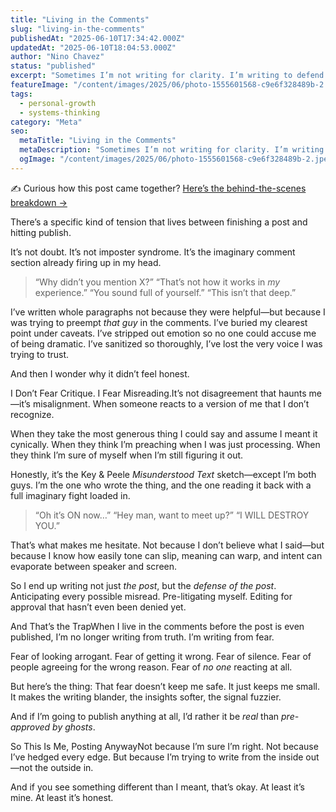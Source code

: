 ```yaml
---
title: "Living in the Comments"
slug: "living-in-the-comments"
publishedAt: "2025-06-10T17:34:42.000Z"
updatedAt: "2025-06-10T18:04:53.000Z"
author: "Nino Chavez"
status: "published"
excerpt: "Sometimes I’m not writing for clarity. I’m writing to defend myself against a comment that hasn’t been written yet."
featureImage: "/content/images/2025/06/photo-1555601568-c9e6f328489b-2.jpeg"
tags:
  - personal-growth
  - systems-thinking
category: "Meta"
seo:
  metaTitle: "Living in the Comments"
  metaDescription: "Sometimes I’m not writing for clarity. I’m writing to defend myself against a comment that hasn’t been written yet."
  ogImage: "/content/images/2025/06/photo-1555601568-c9e6f328489b-2.jpeg"
---
```

✍️ Curious how this post came together? [Here’s the behind-the-scenes breakdown →](/how-i-wrote-living-in-the-comments)

There’s a specific kind of tension that lives between finishing a post and hitting publish.

It’s not doubt. It’s not imposter syndrome.
It’s the imaginary comment section already firing up in my head.

> “Why didn’t you mention X?”
> “That’s not how it works in *my* experience.”
> “You sound full of yourself.”
> “This isn’t that deep.”

I’ve written whole paragraphs not because they were helpful—but because I was trying to preempt *that guy* in the comments. I’ve buried my clearest point under caveats. I’ve stripped out emotion so no one could accuse me of being dramatic. I’ve sanitized so thoroughly, I’ve lost the very voice I was trying to trust.

And then I wonder why it didn’t feel honest.

I Don’t Fear Critique. I Fear Misreading.It’s not disagreement that haunts me—it’s misalignment.
When someone reacts to a version of me that I don’t recognize.

When they take the most generous thing I could say and assume I meant it cynically.
When they think I’m preaching when I was just processing.
When they think I’m sure of myself when I’m still figuring it out.

Honestly, it’s the Key & Peele *Misunderstood Text* sketch—except I’m both guys.
I’m the one who wrote the thing, and the one reading it back with a full imaginary fight loaded in.

> “Oh it’s ON now…”
> “Hey man, want to meet up?”
> “I WILL DESTROY YOU.”

That’s what makes me hesitate.
Not because I don’t believe what I said—but because I know how easily tone can slip, meaning can warp, and intent can evaporate between speaker and screen.

So I end up writing not just *the post*, but the *defense of the post*.
Anticipating every possible misread. Pre-litigating myself. Editing for approval that hasn’t even been denied yet.

And That’s the TrapWhen I live in the comments before the post is even published, I’m no longer writing from truth.
I’m writing from fear.

Fear of looking arrogant. Fear of getting it wrong. Fear of silence.
Fear of people agreeing for the wrong reason.
Fear of *no one* reacting at all.

But here’s the thing:
That fear doesn’t keep me safe. It just keeps me small.
It makes the writing blander, the insights softer, the signal fuzzier.

And if I’m going to publish anything at all, I’d rather it be *real* than *pre-approved by ghosts*.

So This Is Me, Posting AnywayNot because I’m sure I’m right.
Not because I’ve hedged every edge.
But because I’m trying to write from the inside out—not the outside in.

And if you see something different than I meant, that’s okay.
At least it’s mine. At least it’s honest.
